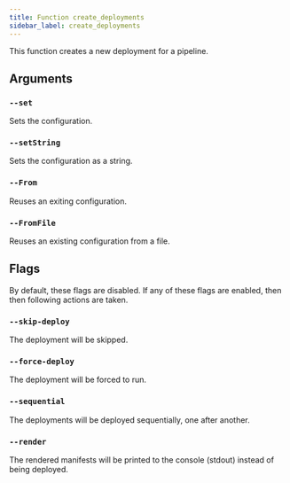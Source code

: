 ```yaml
---
title: Function create_deployments
sidebar_label: create_deployments
---
```


This function creates a new deployment for a pipeline.

## Arguments

### `--set`

Sets the configuration.

### `--setString`

Sets the configuration as a string.

### `--From`

Reuses an exiting configuration.

### `--FromFile`

Reuses an existing configuration from a file.

## Flags

By default, these flags are disabled. If any of these flags are enabled, then then following actions are taken.

### `--skip-deploy`

The deployment will be skipped.

### `--force-deploy`

The deployment will be forced to run.

### `--sequential`

The deployments will be deployed sequentially, one after another.

### `--render`

The rendered manifests will be printed to the console (stdout) instead of being deployed.
